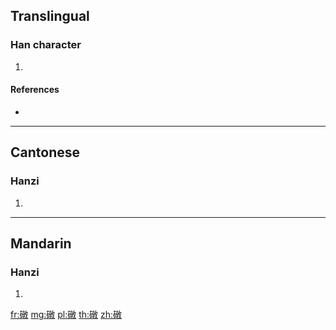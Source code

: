 {{character info/new}}
==Translingual==

===Han character===
{{Han char|rn=112|rad=石|as=12|sn=17|four=18640|canj=MRYDK}}

# {{defn|Han|sort=石12}}

====References====
* {{Han ref|kx=0837.091|hdz=42457.030|uh=7905|ud=30981|bh=EDAB|bd=60843}}

----

==Cantonese==

===Hanzi===
{{yue-hanzi|jyut=|y=dan1}}

# {{defn|lang=yue|sort=石12}}

----

==Mandarin==

===Hanzi===
{{cmn-hanzi|pin=[[dūn]] ([[dun1]])|wg=tun<sup>1</sup>}}

# {{defn|lang=cmn|sort=石12}}

[[fr:礅]]
[[mg:礅]]
[[pl:礅]]
[[th:礅]]
[[zh:礅]]